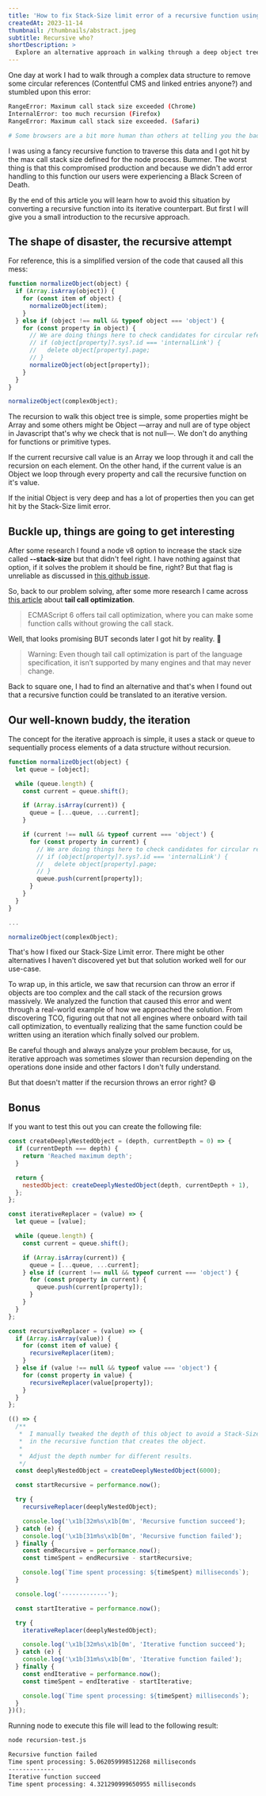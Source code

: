 ```yaml
---
title: 'How to fix Stack-Size limit error of a recursive function using iteration in JavaScript'
createdAt: 2023-11-14
thumbnail: /thumbnails/abstract.jpeg
subtitle: Recursive who?
shortDescription: >
  Explore an alternative approach in walking through a deep object tree using iteration instead of recursion to fix stack-size limit error.
---
```



One day at work I had to walk through a complex data structure to remove some circular references (Contentful CMS and linked entries anyone?) and stumbled upon this error:

```bash
RangeError: Maximum call stack size exceeded (Chrome)
InternalError: too much recursion (Firefox)
RangeError: Maximum call stack size exceeded. (Safari)

# Some browsers are a bit more human than others at telling you the bad news 👀
```

I was using a fancy recursive function to traverse this data and I got hit by the max call stack size defined for the node process.
Bummer. The worst thing is that this compromised production and because we didn't add error handling to this function our users were experiencing a Black Screen of Death.

By the end of this article <Highlight color="accent">you will learn how to avoid this situation by converting a recursive function into its iterative counterpart</Highlight>.
But first I will give you a small introduction to the recursive approach.

## The shape of disaster, the recursive attempt

For reference, this is a simplified version of the code that caused all this mess:

```js title="normalize.js"
function normalizeObject(object) {
  if (Array.isArray(object)) {
    for (const item of object) {
      normalizeObject(item);
    }
  } else if (object !== null && typeof object === 'object') {
    for (const property in object) {
      // We are doing things here to check candidates for circular references and remove them. Like the following:
      // if (object[property]?.sys?.id === 'internalLink') {
      //   delete object[property].page;
      // }
      normalizeObject(object[property]);
    }
  }
}

normalizeObject(complexObject);
```

The recursion to walk this object tree is simple, some properties might be Array and some others might be Object &mdash;array and null are of type object in Javascript that's why we check that is not null&mdash;. We don't do anything for functions or primitive types.

If the current recursive call value is an Array we loop through it and call the recursion
on each element. On the other hand, if the current value is an Object we loop through
every property and call the recursive function on it's value.

If the initial Object is very deep and has a lot of properties then you can get hit by the Stack-Size limit error.

## Buckle up, things are going to get interesting

After some research I found a node v8 option to increase the stack size called **--stack-size**
but that didn't feel right. I have nothing against that option, if it solves the
problem it should be fine, right? But that flag is unreliable as discussed in [this github issue](https://github.com/nodejs/node/issues/6360).

So, back to our problem solving, after some more research I came across [this article](https://exploringjs.com/es6/ch_tail-calls.html) about **tail call optimization**.

> ECMAScript 6 offers tail call optimization, where you can make some function calls without growing the call stack.

Well, that looks promising BUT seconds later I got hit by reality. 🤯

> Warning: Even though tail call optimization is part of the language specification, it isn’t supported by many engines and that may never change.

Back to square one, I had to find an alternative and that's when I found out that a recursive function could be translated to an iterative version.

## Our well-known buddy, the iteration

The concept for the iterative approach is simple, <Highlight color="accent">it uses a stack or queue to sequentially process elements of a data structure without recursion</Highlight>.

```js title="normalize.js"
function normalizeObject(object) {
  let queue = [object];

  while (queue.length) {
    const current = queue.shift();

    if (Array.isArray(current)) {
      queue = [...queue, ...current];
    }

    if (current !== null && typeof current === 'object') {
      for (const property in current) {
        // We are doing things here to check candidates for circular references and remove them. Like the following:
        // if (object[property]?.sys?.id === 'internalLink') {
        //   delete object[property].page;
        // }
        queue.push(current[property]);
      }
    }
  }
}

...

normalizeObject(complexObject);
```

That's how I fixed our Stack-Size Limit error. There might be other alternatives I haven't discovered yet
but that solution worked well for our use-case.

To wrap up, in this article, we saw that recursion can throw an error if objects
are too complex and the call stack of the recursion grows massively. We analyzed
the function that caused this error and went through a real-world example of how
we approached the solution. From discovering TCO, figuring out that not all engines
where onboard with tail call optimization, to eventually realizing that the same
function could be written using an iteration which finally solved our problem.

Be careful though and always analyze your problem because, for us, iterative
approach was sometimes slower than recursion depending on the operations done inside and other factors I don't fully understand.

But that doesn't matter if the recursion throws an error right? 😄

## Bonus

If you want to test this out you can create the following file:

```js title="recursion-test.js"
const createDeeplyNestedObject = (depth, currentDepth = 0) => {
  if (currentDepth === depth) {
    return 'Reached maximum depth';
  }

  return {
    nestedObject: createDeeplyNestedObject(depth, currentDepth + 1),
  };
};

const iterativeReplacer = (value) => {
  let queue = [value];

  while (queue.length) {
    const current = queue.shift();

    if (Array.isArray(current)) {
      queue = [...queue, ...current];
    } else if (current !== null && typeof current === 'object') {
      for (const property in current) {
        queue.push(current[property]);
      }
    }
  }
};

const recursiveReplacer = (value) => {
  if (Array.isArray(value)) {
    for (const item of value) {
      recursiveReplacer(item);
    }
  } else if (value !== null && typeof value === 'object') {
    for (const property in value) {
      recursiveReplacer(value[property]);
    }
  }
};

(() => {
  /**
   *  I manually tweaked the depth of this object to avoid a Stack-Size limit
   *  in the recursive function that creates the object.
   *
   *  Adjust the depth number for different results.
   */
  const deeplyNestedObject = createDeeplyNestedObject(6000);

  const startRecursive = performance.now();

  try {
    recursiveReplacer(deeplyNestedObject);

    console.log('\x1b[32m%s\x1b[0m', 'Recursive function succeed');
  } catch (e) {
    console.log('\x1b[31m%s\x1b[0m', 'Recursive function failed');
  } finally {
    const endRecursive = performance.now();
    const timeSpent = endRecursive - startRecursive;

    console.log(`Time spent processing: ${timeSpent} milliseconds`);
  }

  console.log('-------------');

  const startIterative = performance.now();

  try {
    iterativeReplacer(deeplyNestedObject);

    console.log('\x1b[32m%s\x1b[0m', 'Iterative function succeed');
  } catch (e) {
    console.log('\x1b[31m%s\x1b[0m', 'Iterative function failed');
  } finally {
    const endIterative = performance.now();
    const timeSpent = endIterative - startIterative;

    console.log(`Time spent processing: ${timeSpent} milliseconds`);
  }
})();
```

Running node to execute this file will lead to the following result:

```bash
node recursion-test.js

Recursive function failed
Time spent processing: 5.062059998512268 milliseconds
-------------
Iterative function succeed
Time spent processing: 4.321290999650955 milliseconds
```
